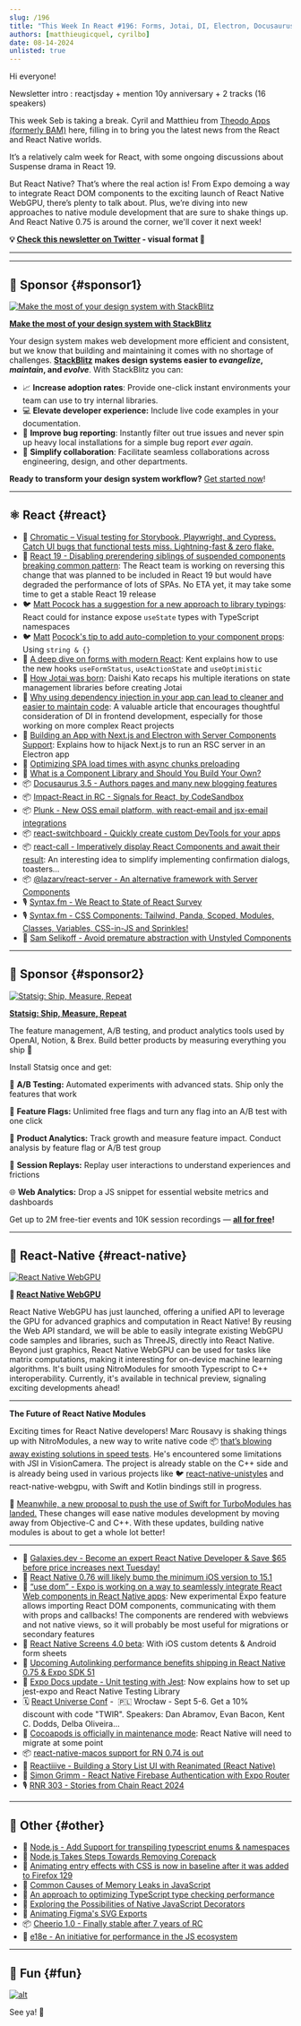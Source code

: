 ```yaml
---
slug: /196
title: "This Week In React #196: Forms, Jotai, DI, Electron, Docusaurus, Signals, Plunk, React-Server, Switchboard, React-Call, RN WebGPU, Nitro Modules, use dom, macOS, Screens, Autolinking, Cocoapods, Corepack, Node.js, TypeScript..."
authors: [matthieugicquel, cyrilbo]
date: 08-14-2024
unlisted: true
---
```


Hi everyone!

Newsletter intro : reactjsday + mention 10y anniversary + 2 tracks (16 speakers)

This week Seb is taking a break. Cyril and Matthieu from [Theodo Apps (formerly BAM)](https://apps.theodo.com/?utm_source=thisweekinreact) here, filling in to bring you the latest news from the React and React Native worlds.

It’s a relatively calm week for React, with some ongoing discussions about Suspense drama in React 19.

But React Native? That’s where the real action is! From Expo demoing a way to integrate React DOM components to the exciting launch of React Native WebGPU, there’s plenty to talk about. Plus, we’re diving into new approaches to native module development that are sure to shake things up. And React Native 0.75 is around the corner, we'll cover it next week!

<!-- truncate -->

**💡 [Check this newsletter on Twitter](https://slo.im/thread) - visual format 🎨**

---


<Support />

---

## 💸 Sponsor {#sponsor1}

[![Make the most of your design system with StackBlitz](/emails/issues/196/StackBlitz.jpg)](https://stackblitz.com/design-systems?utm_source=twir&utm_medium=primary)

**[Make the most of your design system with StackBlitz](https://stackblitz.com/design-systems?utm_source=twir&utm_medium=primary)**

Your design system makes web development more efficient and consistent, but we know that building and maintaining it comes with no shortage of challenges. [**StackBlitz**](https://stackblitz.com/) **makes design systems easier to _evangelize_, _maintain_, and _evolve_**. With StackBlitz you can:

- 📈 **Increase adoption rates**: Provide one-click instant environments your team can use to try internal libraries.
- 💻 **Elevate developer experience:** Include live code examples in your documentation.
- 🐛 **Improve bug reporting**: Instantly filter out true issues and never spin up heavy local installations for a simple bug report _ever again_.
- 🤝 **Simplify collaboration**: Facilitate seamless collaborations across engineering, design, and other departments.

**Ready to transform your design system workflow?** [Get started now](https://stackblitz.com/design-systems)!

---

## ⚛️ React {#react}

- 💸 [Chromatic – Visual testing for Storybook, Playwright, and Cypress. Catch UI bugs that functional tests miss. Lightning-fast & zero flake.](https://www.chromatic.com/features/visual-test?utm_source=thisweekinreact&utm_medium=quick_link&utm_campaign=q3_2024)
- 👀 [React 19 - Disabling prerendering siblings of suspended components breaking common pattern](https://github.com/facebook/react/issues/29898): The React team is working on reversing this change that was planned to be included in React 19 but would have degraded the performance of lots of SPAs. No ETA yet, it may take some time to get a stable React 19 release
- 🐦 [Matt Pocock has a suggestion for a new approach to library typings](https://x.com/mattpocockuk/status/1821124980043636841): React could for instance expose `useState` types with TypeScript namespaces
- 🐦 [Matt](https://x.com/mattpocockuk/status/1821926395380986219) [Pocock](https://x.com/mattpocockuk/status/1821124980043636841)['s tip to add auto-completion to your component props](https://x.com/mattpocockuk/status/1821926395380986219): Using `string & {}`
- 📜 [A deep dive on forms with modern React](https://www.epicreact.dev/react-forms): Kent explains how to use the new hooks `​​useFormStatus`, `useActionState` and `useOptimistic`
- 📜 [How Jotai was born](https://blog.axlight.com/posts/how-jotai-was-born/): Daishi Kato recaps his multiple iterations on state management libraries before creating Jotai
- 📜 [Why using dependency injection in your app can lead to cleaner and easier to maintain code](https://codedrivendevelopment.com/posts/dependency-injection-in-react): A valuable article that encourages thoughtful consideration of DI in frontend development, especially for those working on more complex React projects
- 📜 [Building an App with Next.js and Electron with Server Components Support](https://www.saybackend.com/blog/03-electron-nextjs-ssr): Explains how to hijack Next.js to run an RSC server in an Electron app
- 📜 [Optimizing SPA load times with async chunks preloading](https://mmazzarolo.com/blog/2024-08-13-async-chunk-preloading-on-load/)
- 📜 [What is a Component Library and Should You Build Your Own?](https://component-odyssey.com/articles/10-what-is-a-library-should-you-build-your-own)
- 📦 [Docusaurus 3.5 - Authors pages and many new blogging features](https://docusaurus.io/blog/releases/3.5)
- 📦 [Impact-React in RC - Signals for React, by CodeSandbox](https://impact-react.dev)
- 📦 [Plunk - New OSS email platform, with react-email and jsx-email integrations](https://www.useplunk.com/)
- 📦 [react-switchboard - Quickly create custom DevTools for your apps](https://github.com/coryhouse/react-switchboard)
- 📦 [react-call - Imperatively display React Components and await their result](https://github.com/desko27/react-call): An interesting idea to simplify implementing confirmation dialogs, toasters…
- 📦 [@lazarv/react-server - An alternative framework with Server Components](https://react-server.dev/)
- 🎙️ [Syntax.fm - We React to State of React Survey](https://syntax.fm/show/805/we-react-to-state-of-react-survey)
- 🎙️ [Syntax.fm - CSS Components: Tailwind, Panda, Scoped, Modules, Classes, Variables, CSS-in-JS and Sprinkles!](https://syntax.fm/show/807/css-components-tailwind-panda-scoped-modules-classes-variables-css-in-js-and-sprinkles)
- 🎥 [Sam Selikoff - Avoid premature abstraction with Unstyled Components](https://www.youtube.com/watch?v=9iJK-Vl6PhE)

<SubscribeFormEmbed placement="middle" />

---

## 💸 Sponsor {#sponsor2}

[![Statsig: Ship, Measure, Repeat](/emails/issues/196/statsig.jpg)](https://statsig.com/?utm_campaign=this-week-in-react&utm_source=sponsorships&utm_medium=email&utm_content=website)

**[Statsig: Ship, Measure, Repeat](https://statsig.com/?utm_campaign=this-week-in-react&utm_source=sponsorships&utm_medium=email&utm_content=website)**

The feature management, A/B testing, and product analytics tools used by OpenAI, Notion, & Brex. Build better products by measuring everything you ship 🚀

Install Statsig once and get:

🧪 **A/B Testing:** Automated experiments with advanced stats. Ship only the features that work

🚩 **Feature Flags:** Unlimited free flags and turn any flag into an A/B test with one click

🥇 **Product Analytics:** Track growth and measure feature impact. Conduct analysis by feature flag or A/B test group

🎥 **Session Replays:** Replay user interactions to understand experiences and frictions

🌐 **Web Analytics:** Drop a JS snippet for essential website metrics and dashboards

Get up to 2M free-tier events and 10K session recordings — [**all for free**](https://statsig.com/?utm_campaign=this-week-in-react&utm_source=sponsorships&utm_medium=email&utm_content=website)**!**

---

## 📱 React-Native {#react-native}

[![React Native WebGPU](/emails/issues/196/rn-webgpu.jpg)](https://www.youtube.com/watch?v=i-DGY98cTjk)

**🎥 [React Native WebGPU](https://www.youtube.com/watch?v=i-DGY98cTjk)**

React Native WebGPU has just launched, offering a unified API to leverage the GPU for advanced graphics and computation in React Native! By reusing the Web API standard, we will be able to easily integrate existing WebGPU code samples and libraries, such as ThreeJS, directly into React Native.
Beyond just graphics, React Native WebGPU can be used for tasks like matrix computations, making it interesting for on-device machine learning algorithms. It's built using NitroModules for smooth Typescript to C++ interoperability. Currently, it's available in technical preview, signaling exciting developments ahead!

---

**The Future of React Native Modules**

Exciting times for React Native developers! Marc Rousavy is shaking things up with NitroModules, a new way to write native code 📦 [that’s blowing away existing solutions in speed tests](https://github.com/mrousavy/NitroBenchmarks). He's encountered some limitations with JSI in VisionCamera. The project is already stable on the C++ side and is already being used in various projects like 🐦 [react-native-unistyles](https://x.com/jpudysz/status/1822541758137303233) and react-native-webgpu, with Swift and Kotlin bindings still in progress.

👀 [Meanwhile, a new proposal to push the use of Swift for TurboModules has landed.](https://github.com/okwasniewski/discussions-and-proposals/blob/22edd2c7853aaf2ee654b57f4521e43d668103fb/proposals/0000-swift-turbo-modules.md) These changes will ease native modules development by moving away from Objective-C and C++. With these updates, building native modules is about to get a whole lot better!

---

- 💸 [Galaxies.dev - Become an expert React Native Developer & Save $65 before price increases next Tuesday!](https://galaxies.dev/subscription?utm_campaign=announcement&utm_medium=price-updates&utm_source=thisweekinreact.com)
- 👀 [React Native 0.76 will likely bump the minimum iOS version to 15.1](https://github.com/react-native-community/discussions-and-proposals/discussions/812)
- 👀 [“use dom” - Expo is working on a way to seamlessly integrate React Web components in React Native apps](https://docs.expo.dev/guides/dom-components/): New experimental Expo feature allows importing React DOM components, communicating with them with props and callbacks! The components are rendered with webviews and not native views, so it will probably be most useful for migrations or secondary features
- 👀 [React Native Screens 4.0 beta](https://github.com/software-mansion/react-native-screens/releases/tag/4.0.0-beta.0): With iOS custom detents & Android form sheets
- 👀 [Upcoming Autolinking performance benefits shipping in React Native 0.75 & Expo SDK 51](https://github.com/react-native-community/discussions-and-proposals/discussions/814)
- 📖 [Expo Docs update - Unit testing with Jest](https://docs.expo.dev/develop/unit-testing/): Now explains how to set up jest-expo and React Native Testing Library
- 🗓️ [React Universe Conf](https://www.reactuniverseconf.com/?utm_source=thisweekinreact) -  🇵🇱 Wrocław - Sept 5-6. Get a 10% discount with code "TWIR". Speakers: Dan Abramov, Evan Bacon, Kent C. Dodds, Delba Oliveira...
- 📜 [Cocoapods is officially in maintenance mode](https://blog.cocoapods.org/CocoaPods-Support-Plans/): React Native will need to migrate at some point
- 📦 [react-native-macos support for RN 0.74 is out](https://github.com/microsoft/react-native-macos/releases/tag/v0.74.1)
- 🎥 [Reactiiive - Building a Story List UI with Reanimated (React Native)](https://www.youtube.com/watch?v=NNRym_f8JsA)
- 🎥 [Simon Grimm - React Native Firebase Authentication with Expo Router](https://www.youtube.com/watch?v=BsOik6ycGqk)
- 🎙️ [RNR 303 - Stories from Chain React 2024](https://www.reactnativeradio.com/episodes/rnr-303-stories-from-chain-react-2024)

---

## 🔀 Other {#other}

- 👀 [Node.js - Add Support for transpiling typescript enums & namespaces](https://github.com/nodejs/node/pull/54283)
- 📜 [Node.js Takes Steps Towards Removing Corepack](https://socket.dev/blog/node-js-takes-steps-towards-removing-corepack?utm_medium=feed)
- 📜 [Animating entry effects with CSS is now in baseline after it was added to Firefox 129](https://web.dev/blog/baseline-entry-animations?hl=en)
- 📜 [Common Causes of Memory Leaks in JavaScript](https://www.trevorlasn.com/blog/common-causes-of-memory-leaks-in-javascript/)
- 📜 [An approach to optimizing TypeScript type checking performance](https://www.edgedb.com/blog/an-approach-to-optimizing-typescript-type-checking-performance#how-do-we-quantify-the-type-checker-s-workload)
- 📜 [Exploring the Possibilities of Native JavaScript Decorators](https://frontendmasters.com/blog/exploring-the-possibilities-of-native-javascript-decorators/?ref=cms.macarthur.me)
- 📜 [Animating Figma's SVG Exports](https://courses.nan.fyi/blog/svg/animating-figma-exports)
- 📦 [Cheerio 1.0 - Finally stable after 7 years of RC](https://cheerio.js.org/blog/cheerio-1.0)
- 🔗 [e18e - An initiative for performance in the JS ecosystem](https://e18e.dev/)

---

## 🤭 Fun {#fun}

[![alt](/emails/issues/196/meme.jpg)](https://x.com/DavidKPiano/status/1822633099433316504)

See ya! 👋
